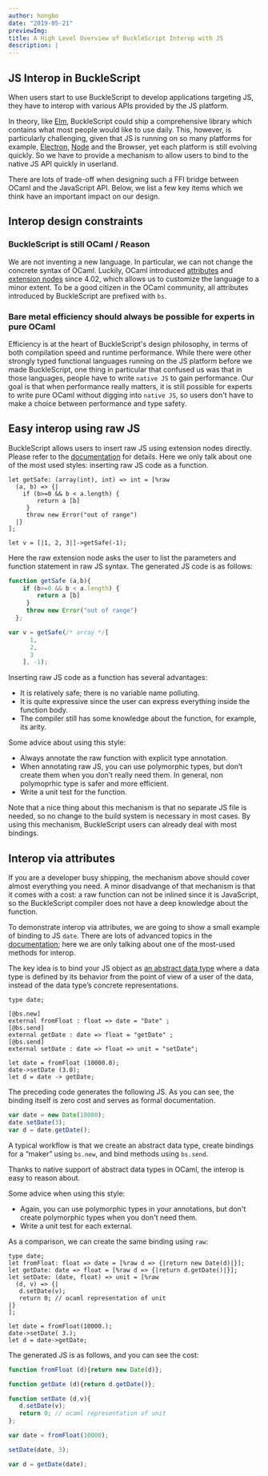 ```yaml
---
author: hongbo
date: "2019-05-21"
previewImg:
title: A High Level Overview of BuckleScript Interop with JS
description: |
---
```


## JS Interop in BuckleScript

When users start to use BuckleScript to develop applications targeting JS, they
have to interop with various APIs provided by the JS platform.

In theory, like [Elm](https://elm-lang.org/), BuckleScript could ship a
comprehensive library which contains what most people would like to use daily.
This, however, is particularly challenging, given that JS is running on so many
platforms for example, [Electron](https://electronjs.org/),
[Node](https://nodejs.org/) and the Browser, yet each platform is still
evolving quickly. So we have to provide a mechanism to allow users to bind to
the native JS API quickly in userland.

There are lots of trade-off when designing such a FFI bridge between OCaml and
the JavaScript API. Below, we list a few key items which we think have an
important impact on our design.

## Interop design constraints

### BuckleScript is still OCaml / Reason

We are not inventing a new language. In particular, we can not change the
concrete syntax of OCaml. Luckily, OCaml introduced
[attributes](https://caml.inria.fr/pub/docs/manual-ocaml/extn.html#sec260) and
[extension nodes](https://caml.inria.fr/pub/docs/manual-ocaml/extn.html#sec262)
since 4.02, which allows us to customize the language to a minor extent. To be
a good citizen in the OCaml community, all attributes introduced by
BuckleScript are prefixed with `bs`.

### Bare metal efficiency should always be possible for experts in pure OCaml

Efficiency is at the heart of BuckleScript's design philosophy, in terms of
both compilation speed and runtime performance. While there were other strongly
typed functional languages running on the JS platform before we made
BuckleScript, one thing in particular that confused us was that in those
languages, people have to write `native JS` to gain performance. Our goal is
that when performance really matters, it is still possible for experts to write
pure OCaml without digging into `native JS`, so users don't have to make a
choice between performance and type safety.

## Easy interop using raw JS

BuckleScript allows users to insert raw JS using extension nodes directly.
Please refer to the
[documentation](https://bucklescript.github.io/docs/en/embed-raw-javascript)
for details. Here we only talk about one of the most used styles: inserting raw
  JS code as a function.

```reason
let getSafe: (array(int), int) => int = [%raw
  (a, b) => {|
	if (b>=0 && b < a.length) {
    	return a [b]
     }
     throw new Error("out of range")
  |}
];

let v = [|1, 2, 3|]->getSafe(-1);
```

Here the raw extension node asks the user to list the parameters and function
statement in raw JS syntax. The generated JS code is as follows:

```js
function getSafe (a,b){
	if (b>=0 && b < a.length) {
    	return a [b]
     }
     throw new Error("out of range")
  };

var v = getSafe(/* array */[
      1,
      2,
      3
    ], -1);
```

Inserting raw JS code as a function has several advantages:

- It is relatively safe; there is no variable name polluting.
- It is quite expressive since the user can express everything inside the function body.
- The compiler still has some knowledge about the function, for example, its arity.

Some advice about using this style:
- Always annotate the raw function with explicit type annotation.
- When annotating raw JS, you can use polymorphic types, but don’t create them when you don’t really need them. In general, non polymoprhic type is safer and more efficient.
- Write a unit test for the function.

Note that a nice thing about this mechanism is that no separate JS file is
needed, so no change to the build system is necessary in most cases. By using
this mechanism, BuckleScript users can already deal with most bindings.

## Interop via attributes

If you are a developer busy shipping, the mechanism above should cover almost
everything you need. A minor disadvange of that mechanism is that it comes with
a cost: a raw function can not be inlined since it is JavaScript, so the
BuckleScript compiler does not have a deep knowledge about the function.

To demonstrate interop via attributes, we are going to show a small example of
binding to JS `date`. There are lots of advanced topics in the
[documentation](https://bucklescript.github.io/docs/en/interop-overview); here
we are only talking about one of the most-used methods for interop.

The key idea is to bind your JS object as [an abstract data
type](https://en.wikipedia.org/wiki/Abstract_data_type) where a data type is
defined by its behavior from the point of view of a user of the data, instead
of the data type’s concrete representations.

```reason
type date;

[@bs.new]
external fromFloat : float => date = "Date" ;
[@bs.send]
external getDate : date => float = "getDate" ;
[@bs.send]
external setDate : date => float => unit = "setDate";

let date = fromFloat (10000.0);
date->setDate (3.0);
let d = date -> getDate;
```

The preceding code generates the following JS. As you can see, the binding
itself is zero cost and serves as formal documentation.

```js
var date = new Date(10000);
date.setDate(3);
var d = date.getDate();
```

A typical workflow is that we create an abstract data type, create bindings for
a “maker” using `bs.new`, and bind methods using `bs.send`.

Thanks to native support of abstract data types in OCaml, the interop is easy
to reason about.

Some advice when using this style:
- Again, you can use polymorphic types in your annotations, but don't create
  polymorphic types when you don't need them.
- Write a unit test for each external.

As a comparison, we can create the same binding using `raw`:

```reason
type date;
let fromFloat: float => date = [%raw d => {|return new Date(d)|}];
let getDate: date => float = [%raw d => {|return d.getDate()|}];
let setDate: (date, float) => unit = [%raw
  (d, v) => {|
   d.setDate(v);
   return 0; // ocaml representation of unit
|}
];

let date = fromFloat(10000.);
date->setDate( 3.);
let d = date->getDate;
```

The generated JS is as follows, and you can see the cost:

```js
function fromFloat (d){return new Date(d)};

function getDate (d){return d.getDate()};

function setDate (d,v){
   d.setDate(v);
   return 0; // ocaml representation of unit
};

var date = fromFloat(10000);

setDate(date, 3);

var d = getDate(date);
```

<!-- ,  and provide various methods over such abstract data type. -->
